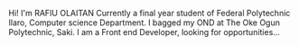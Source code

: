 Hi! I'm RAFIU OLAITAN
Currently a final year student of Federal Polytechnic Ilaro, Computer science Department. I bagged my OND at The Oke Ogun Polytechnic, Saki.  I am a Front end Developer, looking for opportunities...
